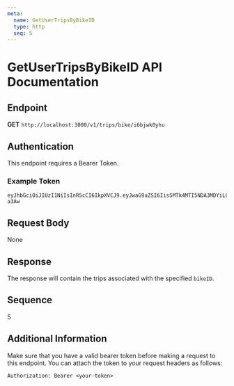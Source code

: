 ```yaml
---
meta:
  name: GetUserTripsByBikeID
  type: http
  seq: 5
---
```


# GetUserTripsByBikeID API Documentation

## Endpoint
**GET** `http://localhost:3000/v1/trips/bike/i6bjwk0yhu`

## Authentication
This endpoint requires a Bearer Token.

### Example Token
```
eyJhbGciOiJIUzI1NiIsInR5cCI6IkpXVCJ9.eyJwaG9uZSI6Iis5MTk4MTI5NDA3MDYiLCJ1aWQiOiI1Z2VhcGdhcHhzIn0.yNyKfoOQouzSNDwp_5rJ9CAEMVJo5uqueJHNpG-a3Aw
```

## Request Body
None

## Response
The response will contain the trips associated with the specified `bikeID`.

## Sequence
5

## Additional Information
Make sure that you have a valid bearer token before making a request to this endpoint. You can attach the token to your request headers as follows:

```
Authorization: Bearer <your-token>
```
